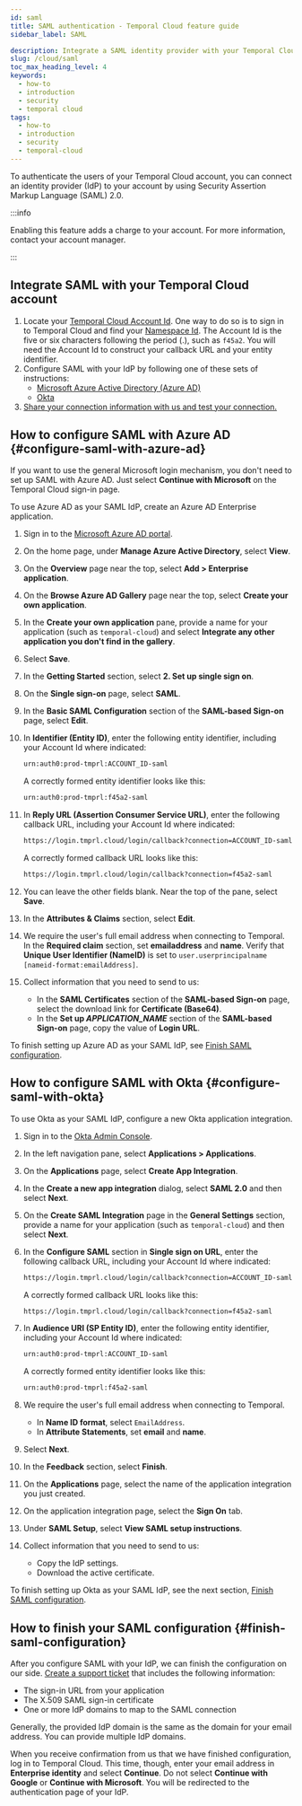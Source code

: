```yaml
---
id: saml
title: SAML authentication - Temporal Cloud feature guide
sidebar_label: SAML

description: Integrate a SAML identity provider with your Temporal Cloud account.
slug: /cloud/saml
toc_max_heading_level: 4
keywords:
  - how-to
  - introduction
  - security
  - temporal cloud
tags:
  - how-to
  - introduction
  - security
  - temporal-cloud
---
```


To authenticate the users of your Temporal Cloud account, you can connect an identity provider (IdP) to your account by using Security Assertion Markup Language (SAML) 2.0.

:::info

Enabling this feature adds a charge to your account.
For more information, contact your account manager.

:::

## Integrate SAML with your Temporal Cloud account

1. Locate your [Temporal Cloud Account Id](/cloud/namespaces#temporal-cloud-account-id).
   One way to do so is to sign in to Temporal Cloud and find your [Namespace Id](/cloud/namespaces#temporal-cloud-namespace-id).
   The Account Id is the five or six characters following the period (.), such as `f45a2`.
   You will need the Account Id to construct your callback URL and your entity identifier.
1. Configure SAML with your IdP by following one of these sets of instructions:
   - [Microsoft Azure Active Directory (Azure AD)](#configure-saml-with-azure-ad)
   - [Okta](#configure-saml-with-okta)
1. [Share your connection information with us and test your connection.](#finish-saml-configuration)

## How to configure SAML with Azure AD {#configure-saml-with-azure-ad}

If you want to use the general Microsoft login mechanism, you don't need to set up SAML with Azure AD.
Just select **Continue with Microsoft** on the Temporal Cloud sign-in page.

To use Azure AD as your SAML IdP, create an Azure AD Enterprise application.

1. Sign in to the [Microsoft Azure AD portal](https://portal.azure.com/).
1. On the home page, under **Manage Azure Active Directory**, select **View**.
1. On the **Overview** page near the top, select **Add > Enterprise application**.
1. On the **Browse Azure AD Gallery** page near the top, select **Create your own application**.
1. In the **Create your own application** pane, provide a name for your application (such as `temporal-cloud`) and select **Integrate any other application you don't find in the gallery**.
1. Select **Save**.
1. In the **Getting Started** section, select **2. Set up single sign on**.
1. On the **Single sign-on** page, select **SAML**.
1. In the **Basic SAML Configuration** section of the **SAML-based Sign-on** page, select **Edit**.
1. In **Identifier (Entity ID)**, enter the following entity identifier, including your Account Id where indicated:

   ```bash
   urn:auth0:prod-tmprl:ACCOUNT_ID-saml
   ```

   A correctly formed entity identifier looks like this:

   ```bash
   urn:auth0:prod-tmprl:f45a2-saml
   ```

1. In **Reply URL (Assertion Consumer Service URL)**, enter the following callback URL, including your Account Id where indicated:

   ```bash
   https://login.tmprl.cloud/login/callback?connection=ACCOUNT_ID-saml
   ```

   A correctly formed callback URL looks like this:

   ```bash
   https://login.tmprl.cloud/login/callback?connection=f45a2-saml
   ```

1. You can leave the other fields blank.
   Near the top of the pane, select **Save**.
1. In the **Attributes & Claims** section, select **Edit**.
1. We require the user's full email address when connecting to Temporal.
   In the **Required claim** section, set **emailaddress** and **name**.
   Verify that **Unique User Identifier (NameID)** is set to `user.userprincipalname [nameid-format:emailAddress]`.
1. Collect information that you need to send to us:
   - In the **SAML Certificates** section of the **SAML-based Sign-on** page, select the download link for **Certificate (Base64)**.
   - In the **Set up _APPLICATION_NAME_** section of the **SAML-based Sign-on** page, copy the value of **Login URL**.

To finish setting up Azure AD as your SAML IdP, see [Finish SAML configuration](#finish-saml-configuration).

## How to configure SAML with Okta {#configure-saml-with-okta}

To use Okta as your SAML IdP, configure a new Okta application integration.

1. Sign in to the [Okta Admin Console](https://www.okta.com/login/).
1. In the left navigation pane, select **Applications > Applications**.
1. On the **Applications** page, select **Create App Integration**.
1. In the **Create a new app integration** dialog, select **SAML 2.0** and then select **Next**.
1. On the **Create SAML Integration** page in the **General Settings** section, provide a name for your application (such as `temporal-cloud`) and then select **Next**.
1. In the **Configure SAML** section in **Single sign on URL**, enter the following callback URL, including your Account Id where indicated:

   ```bash
   https://login.tmprl.cloud/login/callback?connection=ACCOUNT_ID-saml
   ```

   A correctly formed callback URL looks like this:

   ```bash
   https://login.tmprl.cloud/login/callback?connection=f45a2-saml
   ```

1. In **Audience URI (SP Entity ID)**, enter the following entity identifier, including your Account Id where indicated:

   ```bash
   urn:auth0:prod-tmprl:ACCOUNT_ID-saml
   ```

   A correctly formed entity identifier looks like this:

   ```bash
   urn:auth0:prod-tmprl:f45a2-saml
   ```

1. We require the user's full email address when connecting to Temporal.
   - In **Name ID format**, select `EmailAddress`.
   - In **Attribute Statements**, set **email** and **name**.
1. Select **Next**.
1. In the **Feedback** section, select **Finish**.
1. On the **Applications** page, select the name of the application integration you just created.
1. On the application integration page, select the **Sign On** tab.
1. Under **SAML Setup**, select **View SAML setup instructions**.
1. Collect information that you need to send to us:
   - Copy the IdP settings.
   - Download the active certificate.

To finish setting up Okta as your SAML IdP, see the next section, [Finish SAML configuration](#finish-saml-configuration).

## How to finish your SAML configuration {#finish-saml-configuration}

After you configure SAML with your IdP, we can finish the configuration on our side.
[Create a support ticket](/cloud/support#support-ticket) that includes the following information:

- The sign-in URL from your application
- The X.509 SAML sign-in certificate
- One or more IdP domains to map to the SAML connection

Generally, the provided IdP domain is the same as the domain for your email address.
You can provide multiple IdP domains.

When you receive confirmation from us that we have finished configuration, log in to Temporal Cloud.
This time, though, enter your email address in **Enterprise identity** and select **Continue**.
Do not select **Continue with Google** or **Continue with Microsoft**.
You will be redirected to the authentication page of your IdP.
